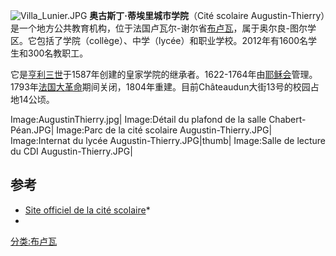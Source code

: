 [[Image:Villa_Lunier.JPG|right]] 
'''奥古斯丁·蒂埃里城市学院'''（Cité scolaire Augustin-Thierry）是一个地方公共教育机构，位于法国卢瓦尔-谢尔省[[布卢瓦|布卢瓦]]，属于奥尔良-图尔学区。它包括了学院（collège）、中学（lycée）和职业学校。2012年有1600名学生和300名教职工。

它是[[亨利三世|亨利三世]]于1587年创建的皇家学院的继承者。1622-1764年由[[耶稣会|耶稣会]]管理。1793年[[法国大革命|法国大革命]]期间关闭，1804年重建。目前Châteaudun大街13号的校园占地14公顷。
<gallery>
Image:AugustinThierry.jpg|
Image:Détail du plafond de la salle Chabert-Péan.JPG|
Image:Parc de la cité scolaire Augustin-Thierry.JPG|
Image:Internat du lycée Augustin-Thierry.JPG|thumb|
Image:Salle de lecture du CDI Augustin-Thierry.JPG|
</gallery>

== 参考 ==
* [http://lyc-augustin-thierry-blois.tice.ac-orleans-tours.fr/php5/ Site officiel de la cité scolaire]* {{Wayback|url=http://lyc-augustin-thierry-blois.tice.ac-orleans-tours.fr/php5/ |date=20110125084112 }}
* {{Mérimée|IA41000031}}
{{References}}
[[分类:布卢瓦|分类:布卢瓦]]